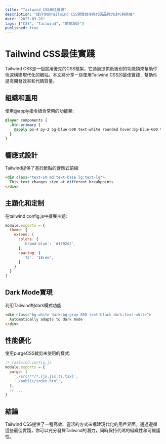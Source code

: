 ```yaml
---
title: "Tailwind CSS最佳實踐"
description: "提升你的Tailwind CSS開發效率與代碼品質的技巧與策略"
date: "2025-03-20"
tags: ["CSS", "Tailwind", "前端設計"]
published: true
---
```


# Tailwind CSS最佳實踐

Tailwind CSS是一個實用優先的CSS框架，它通過提供低級別的功能類來幫助你快速構建現代化的網站。本文將分享一些使用Tailwind CSS的最佳實踐，幫助你提高開發效率和代碼質量。

## 組織和重用

使用@apply指令組合常用的功能類:

```css
@layer components {
  .btn-primary {
    @apply px-4 py-2 bg-blue-500 text-white rounded hover:bg-blue-600 transition-colors;
  }
}
```

## 響應式設計

Tailwind提供了基於斷點的響應式前綴:

```html
<div class="text-sm md:text-base lg:text-lg">
  This text changes size at different breakpoints
</div>
```

## 主題化和定制

在tailwind.config.js中擴展主題:

```js
module.exports = {
  theme: {
    extend: {
      colors: {
        'brand-blue': '#1992d4',
      },
      spacing: {
        '72': '18rem',
      }
    }
  }
}
```

## Dark Mode實現

利用Tailwind的dark模式功能:

```html
<div class="bg-white dark:bg-gray-800 text-black dark:text-white">
  Automatically adapts to dark mode
</div>
```

## 性能優化

使用purgeCSS裁剪未使用的樣式:

```js
// tailwind.config.js
module.exports = {
  purge: [
    './src/**/*.{js,jsx,ts,tsx}',
    './public/index.html',
  ],
  // ...
}
```

## 結論

Tailwind CSS提供了一種高效、靈活的方式來構建現代化的用戶界面。通過遵循這些最佳實踐，你可以充分發揮Tailwind的潛力，同時保持代碼的組織性和可維護性。